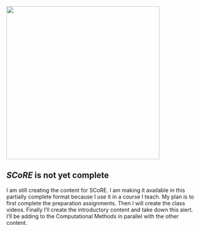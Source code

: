 
![](graphics/SCoRE_Logo.png){fig-alt="Hockey Net with SCoRE written over it" fig-align="center" width="400"}

::: {.callout-warning}
## *SCoRE* is not yet complete

I am still creating the content for SCoRE. I am making it available in this partially complete format because I use it in a course I teach. My plan is to first complete the preparation assignments. Then I will create the class videos. Finally I'll create the introductory content and take down this alert. I'll be adding to the Computational Methods in parallel with the other content.

:::
